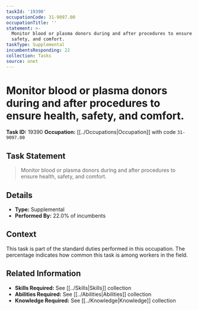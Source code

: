```yaml
---
taskId: '19390'
occupationCode: 31-9097.00
occupationTitle: ''
statement: >-
  Monitor blood or plasma donors during and after procedures to ensure health,
  safety, and comfort.
taskType: Supplemental
incumbentsResponding: 22
collection: Tasks
source: onet
---
```

# Monitor blood or plasma donors during and after procedures to ensure health, safety, and comfort.

**Task ID:** 19390
**Occupation:** [[../Occupations|Occupation]] with code `31-9097.00`

## Task Statement

> Monitor blood or plasma donors during and after procedures to ensure health, safety, and comfort.

## Details

- **Type:** Supplemental
- **Performed By:** 22.0% of incumbents

## Context

This task is part of the standard duties performed in this occupation. The percentage indicates how common this task is among workers in the field.

## Related Information

- **Skills Required:** See [[../Skills|Skills]] collection
- **Abilities Required:** See [[../Abilities|Abilities]] collection
- **Knowledge Required:** See [[../Knowledge|Knowledge]] collection
